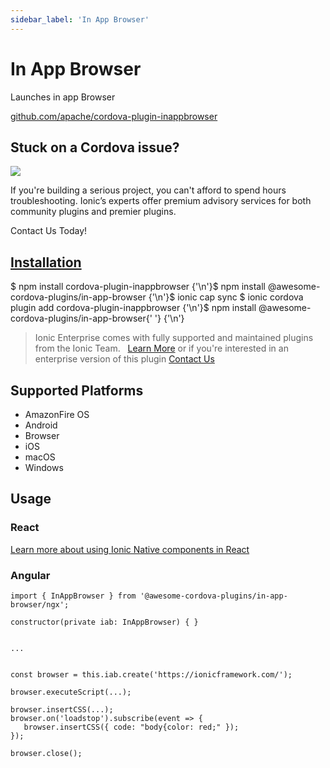 ```yaml
---
sidebar_label: 'In App Browser'
---
```



# In App Browser

Launches in app Browser

<p>
  <a href="https://github.com/apache/cordova-plugin-inappbrowser" target="_blank" rel="noopener" className="git-link">github.com/apache/cordova-plugin-inappbrowser</a>
</p>

<h2>Stuck on a Cordova issue?</h2>
<DocsCard
  className="cordova-ee-card"
  header="Don't waste precious time on plugin issues."
  href="https://ionicframework.com/sales?product_of_interest=Ionic%20Native"
>
  <div>
    <img src="/docs/icons/native-cordova-bot.png" className="cordova-ee-img" />
    <p>If you're building a serious project, you can't afford to spend hours troubleshooting. Ionic’s experts offer premium advisory services for both community plugins and premier plugins.</p>
    <DocsButton className="native-ee-detail">Contact Us Today!</DocsButton>
  </div>
</DocsCard>

<h2 id="installation">
  <a href="#installation">Installation</a>
</h2>
<Tabs
  groupId="runtime"
  defaultValue="Capacitor"
  values={[
    { value: 'Capacitor', label: 'Capacitor' },
    { value: 'Cordova', label: 'Cordova' },
    { value: 'Enterprise', label: 'Enterprise' },
  ]}
>
  <TabItem value="Capacitor">
    <CodeBlock className="language-shell">
      $ npm install cordova-plugin-inappbrowser {'\n'}$ npm install @awesome-cordova-plugins/in-app-browser {'\n'}$
      ionic cap sync
    </CodeBlock>
  </TabItem>
  <TabItem value="Cordova">
    <CodeBlock className="language-shell">
      $ ionic cordova plugin add cordova-plugin-inappbrowser {'\n'}$ npm install @awesome-cordova-plugins/in-app-browser{' '}
      {'\n'}
    </CodeBlock>
  </TabItem>
  <TabItem value="Enterprise">
    <blockquote>
      Ionic Enterprise comes with fully supported and maintained plugins from the Ionic Team. &nbsp;
      <a className="btn" href="https://ionic.io/docs/premier-plugins">Learn More</a> or if you're interested in an enterprise version of this plugin <a className="btn" href="https://ionicframework.com/sales?product_of_interest=Ionic%20Enterprise%20Engine">Contact Us</a>
    </blockquote>
  </TabItem>
</Tabs>

## Supported Platforms

- AmazonFire OS
- Android
- Browser
- iOS
- macOS
- Windows

## Usage

### React

[Learn more about using Ionic Native components in React](../native-community.md#react)

### Angular

```tsx
import { InAppBrowser } from '@awesome-cordova-plugins/in-app-browser/ngx';

constructor(private iab: InAppBrowser) { }


...


const browser = this.iab.create('https://ionicframework.com/');

browser.executeScript(...);

browser.insertCSS(...);
browser.on('loadstop').subscribe(event => {
   browser.insertCSS({ code: "body{color: red;" });
});

browser.close();

```
